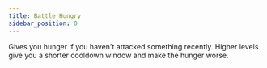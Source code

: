 ```yaml
---
title: Battle Hungry
sidebar_position: 0
---
```



Gives you hunger if you haven't attacked something recently. Higher levels give you a shorter cooldown window and make the hunger worse.
